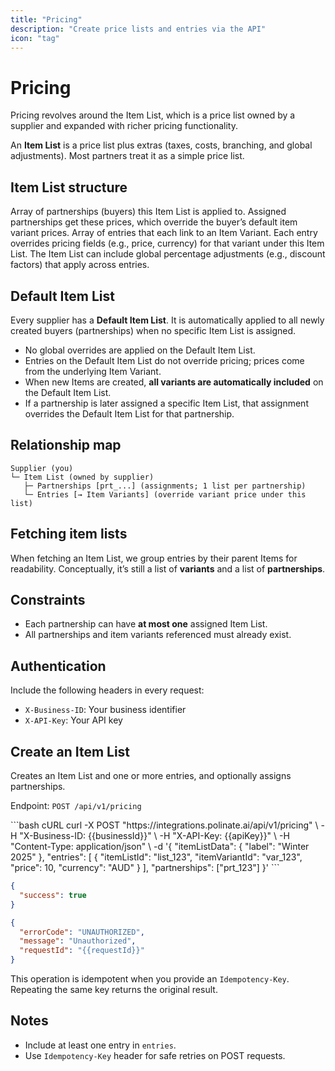 ```yaml
---
title: "Pricing"
description: "Create price lists and entries via the API"
icon: "tag"
---
```


# Pricing

Pricing revolves around the Item List, which is a price list owned by a supplier and expanded with richer pricing functionality.

<Info>
An <strong>Item List</strong> is a price list plus extras (taxes, costs, branching, and global adjustments). Most partners treat it as a simple price list.
</Info>

## Item List structure

<CardGroup cols={2}>
  <Card title="Partnership assignments">
    Array of partnerships (buyers) this Item List is applied to. Assigned partnerships get these prices, which override the buyer’s default item variant prices.
  </Card>
  
  <Card title="Entries (variant joins)">
    Array of entries that each link to an Item Variant. Each entry overrides pricing fields (e.g., price, currency) for that variant under this Item List.
  </Card>
</CardGroup>

<CardGroup cols={1}>
  <Card title="Global overrides">
    The Item List can include global percentage adjustments (e.g., discount factors) that apply across entries.
  </Card>
</CardGroup>

## Default Item List

<Info>
Every supplier has a <strong>Default Item List</strong>. It is automatically applied to all newly created buyers (partnerships) when no specific Item List is assigned.
</Info>

- No global overrides are applied on the Default Item List.
- Entries on the Default Item List do not override pricing; prices come from the underlying Item Variant.
- When new Items are created, <strong>all variants are automatically included</strong> on the Default Item List.
- If a partnership is later assigned a specific Item List, that assignment overrides the Default Item List for that partnership.

## Relationship map

```text
Supplier (you)
└─ Item List (owned by supplier)
   ├─ Partnerships [prt_...] (assignments; 1 list per partnership)
   └─ Entries [→ Item Variants] (override variant price under this list)
```

## Fetching item lists

When fetching an Item List, we group entries by their parent Items for readability. Conceptually, it’s still a list of <strong>variants</strong> and a list of <strong>partnerships</strong>.

## Constraints

- Each partnership can have <strong>at most one</strong> assigned Item List.
- All partnerships and item variants referenced must already exist.

## Authentication

Include the following headers in every request:
- `X-Business-ID`: Your business identifier
- `X-API-Key`: Your API key

## Create an Item List

Creates an Item List and one or more entries, and optionally assigns partnerships.

Endpoint: `POST /api/v1/pricing`

<CodeGroup>
```bash cURL
curl -X POST "https://integrations.polinate.ai/api/v1/pricing" \
  -H "X-Business-ID: {{businessId}}" \
  -H "X-API-Key: {{apiKey}}" \
  -H "Content-Type: application/json" \
  -d '{
    "itemListData": { "label": "Winter 2025" },
    "entries": [
      { "itemListId": "list_123", "itemVariantId": "var_123", "price": 10, "currency": "AUD" }
    ],
    "partnerships": ["prt_123"]
  }'
```

```json Successful Response
{
  "success": true
}
```

```json Unauthorized
{
  "errorCode": "UNAUTHORIZED",
  "message": "Unauthorized",
  "requestId": "{{requestId}}"
}
```
</CodeGroup>

<Note>
This operation is idempotent when you provide an <code>Idempotency-Key</code>. Repeating the same key returns the original result.
</Note>

## Notes

- Include at least one entry in `entries`.
- Use `Idempotency-Key` header for safe retries on POST requests.



